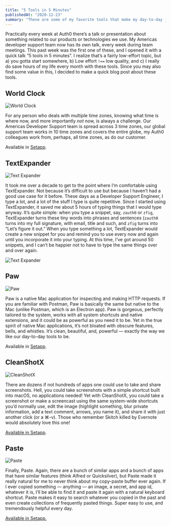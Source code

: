 ```yaml
---
title: "5 Tools in 5 Minutes"
publishedAt: "2020-12-23"
summary: "These are some of my favorite tools that make my day-to-day job so much easier."
---
```


Practically every week at Auth0 there’s a talk or presentation about something related to our products or technologies we use. My Americas developer support team now has its own talk, every week during team meetings. This past week was the first one of these, and I opened it with a quick talk “5 tools in 5 minutes”. I realize that’s a fairly low-effort topic, but a) you gotta start somewhere, b) Low effort `!==` low quality, and c) I really do save hours of my life every month with these tools. Since you may also find some value in this, I decided to make a quick blog post about these tools. 

## World Clock

![World Clock](https://cdn.sanity.io/images/n3o7a5dl/production/da96c948586c772d42c16edb4f52302d7a8fd0c9-2899x1839.png)

For any person who deals with multiple time zones, knowing what time is where now, and more importantly _not_ now, is always a challenge. Our Americas Developer Support team is spread across 3 time zones, our global support team works in 10 time zones and covers the entire globe, my Auth0 colleagues work from, perhaps, all time zones, as do our customer.



Available in [Setapp](https://go.setapp.com/invite/wccvxzmm).

## TextExpander

![Text Expander](https://cdn.sanity.io/images/n3o7a5dl/production/036af9b1cf914d088f39961bf9001ceb1322e278-1989x1633.png)

It took me over a decade to get to the point where I’m comfortable using TextExpander. Not because it’s difficult to use but because I haven’t had a good use case for it before. These days as a Developer Support Engineer, I type a lot, and a lot of the stuff I type is quite repetitive. Since I started using TextExpander, it saved me about 5 hours of typing things that I would type anyway. It’s quite simple: when you type a snippet, say, `zauth0` or `zfig`, TextExpander turns these tiny words into phrases and sentences (`zauth0` turns into my full signature, with email, title and such, and `zfig` turns into “Let’s figure it out.” When you type something a lot, TextExpander would create a new snippet for you and remind you to use every now and again until you incorporate it into your typing. At this time, I’ve got around 50 snippets, and I can’t be happier not to have to type the same things over and over again.

![Text Expander](https://cdn.sanity.io/images/n3o7a5dl/production/5b011d29f2a5a509775bcef217fd5639dcfc7e07-1518x800.png)

## Paw

![Paw](https://cdn.sanity.io/images/n3o7a5dl/production/e981f2bb692f82bea215becdcfbc1f9b339fd451-3584x2240.png)

Paw is a native Mac application for inspecting and making HTTP requests. If you are familiar with Postman, Paw is basically the same but native to the Mac (unlike Postman, which is an Electron app). Paw is gorgeous, perfectly tailored to the system, works with all system shortcuts and native extensions, and it could be as powerful as you need it to be. Yet in the true spirit of native Mac applications, it’s not bloated with obscure features, bells, and whistles. It’s clean, beautiful, and, powerful — exactly the way we like our day-to-day tools to be.



Available in [Setapp](https://go.setapp.com/invite/wccvxzmm).

## CleanShotX

![CleanShotX](https://cdn.sanity.io/images/n3o7a5dl/production/d7a040069784967a81342fc06098324c8a591680-3269x2569.png)

There are dozens if not hundreds of apps one could use to take and share screenshots. Hell, you could take screenshots with a simple shortcut built into macOS, no applications needed! Yet with CleanShotX, you could take a screenshot or make a screencast using the same system-wide shortcuts you’d normally use, edit the image (highlight something, blur private information, add a text comment, arrows, you name it), and share it with just another click (or a ⌘-v). Those who remember Skitch killed by Evernote would absolutely love this one!

[Available in Setapp](https://go.setapp.com/invite/wccvxzmm).

## Paste

![Paste](https://cdn.sanity.io/images/n3o7a5dl/production/5cd993d4df9539cfc0878ce9d07d0eae2cd6d418-3902x1074.png)

Finally, Paste. Again, there are a bunch of similar apps and a bunch of apps that have similar features (think Alfred or Quicksilver), but Paste made it really natural for me to never think about my copy-paste buffer ever again. If I ever copied something — anything — an image, a secret, and app id, whatever it is, I’ll be able to find it and paste it again with a natural keyboard shortcut. Paste makes it easy to search whatever you copied in the past and even create collections of frequently pasted things. Super easy to use, and tremendously helpful every day.

[Available in Setapp.](https://go.setapp.com/invite/wccvxzmm)
